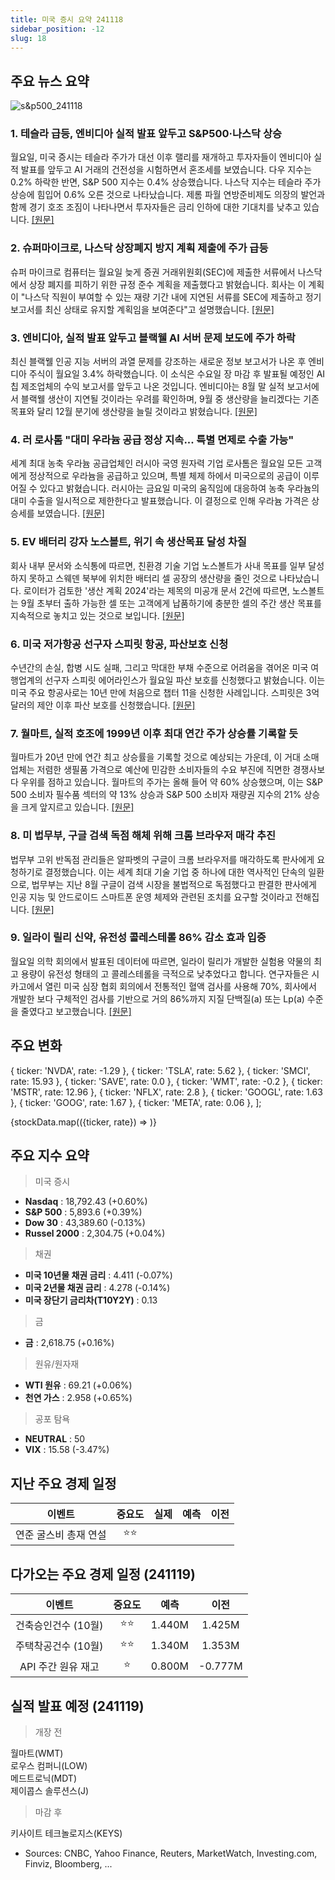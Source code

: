 ```yaml
---
title: 미국 증시 요약 241118
sidebar_position: -12
slug: 18
---
```


## 주요 뉴스 요약

![s&p500_241118](/map/241118.png)

### 1. **테슬라 급등, 엔비디아 실적 발표 앞두고 S&P500·나스닥 상승**

월요일, 미국 증시는 테슬라 주가가 대선 이후 랠리를 재개하고 투자자들이 엔비디아 실적 발표를 앞두고 AI 거래의 건전성을 시험하면서 혼조세를 보였습니다. 다우 지수는 0.2% 하락한 반면, S&P 500 지수는 0.4% 상승했습니다. 나스닥 지수는 테슬라 주가 상승에 힘입어 0.6% 오른 것으로 나타났습니다. 제롬 파월 연방준비제도 의장의 발언과 함께 경기 호조 조짐이 나타나면서 투자자들은 금리 인하에 대한 기대치를 낮추고 있습니다. [[원문]](https://finance.yahoo.com/news/live/stock-market-today-sp-500-nasdaq-climb-as-tesla-jumps-nvidia-earnings-loom-210016027.html)

### 2. **슈퍼마이크로, 나스닥 상장폐지 방지 계획 제출에 주가 급등**

슈퍼 마이크로 컴퓨터는 월요일 늦게 증권 거래위원회(SEC)에 제출한 서류에서 나스닥에서 상장 폐지를 피하기 위한 규정 준수 계획을 제출했다고 밝혔습니다. 회사는 이 계획이 "나스닥 직원이 부여할 수 있는 재량 기간 내에 지연된 서류를 SEC에 제출하고 정기 보고서를 최신 상태로 유지할 계획임을 보여준다"고 설명했습니다. [[원문]](https://finance.yahoo.com/news/super-micro-stock-surges-as-company-files-plan-to-avoid-nasdaq-delisting-230453811.html)

### 3. **엔비디아, 실적 발표 앞두고 블랙웰 AI 서버 문제 보도에 주가 하락**

최신 블랙웰 인공 지능 서버의 과열 문제를 강조하는 새로운 정보 보고서가 나온 후 엔비디아 주식이 월요일 3.4% 하락했습니다. 이 소식은 수요일 장 마감 후 발표될 예정인 AI 칩 제조업체의 수익 보고서를 앞두고 나온 것입니다. 엔비디아는 8월 말 실적 보고서에서 블랙웰 생산이 지연될 것이라는 우려를 확인하며, 9월 중 생산량을 늘리겠다는 기존 목표와 달리 12월 분기에 생산량을 늘릴 것이라고 밝혔습니다. [[원문]](https://finance.yahoo.com/news/nvidia-stock-sinks-on-reports-of-blackwell-ai-server-issues-ahead-of-earnings-150924657.html)

### 4. **러 로사톰 "대미 우라늄 공급 정상 지속... 특별 면제로 수출 가능"**

세계 최대 농축 우라늄 공급업체인 러시아 국영 원자력 기업 로사톰은 월요일 모든 고객에게 정상적으로 우라늄을 공급하고 있으며, 특별 체제 하에서 미국으로의 공급이 이루어질 수 있다고 밝혔습니다. 러시아는 금요일 미국의 움직임에 대응하여 농축 우라늄의 대미 수출을 일시적으로 제한한다고 발표했습니다. 이 결정으로 인해 우라늄 가격은 상승세를 보였습니다. [[원문]](https://www.reuters.com/markets/commodities/russia-continues-uranium-deliveries-usual-can-supply-us-under-special-waivers-2024-11-18/)

### 5. **EV 배터리 강자 노스볼트, 위기 속 생산목표 달성 차질**

회사 내부 문서와 소식통에 따르면, 친환경 기술 기업 노스볼트가 사내 목표를 일부 달성하지 못하고 스웨덴 북부에 위치한 배터리 셀 공장의 생산량을 줄인 것으로 나타났습니다. 로이터가 검토한 '생산 계획 2024'라는 제목의 미공개 문서 2건에 따르면, 노스볼트는 9월 초부터 출하 가능한 셀 또는 고객에게 납품하기에 충분한 셀의 주간 생산 목표를 지속적으로 놓치고 있는 것으로 보입니다. [[원문]](https://www.reuters.com/technology/crisis-hit-ev-battery-champion-northvolt-struggles-hit-production-targets-2024-11-18/)

### 6. **미국 저가항공 선구자 스피릿 항공, 파산보호 신청**

수년간의 손실, 합병 시도 실패, 그리고 막대한 부채 수준으로 어려움을 겪어온 미국 여행업계의 선구자 스피릿 에어라인스가 월요일 파산 보호를 신청했다고 밝혔습니다. 이는 미국 주요 항공사로는 10년 만에 처음으로 챕터 11을 신청한 사례입니다. 스피릿은 3억 달러의 제안 이후 파산 보호를 신청했습니다. [[원문]](https://www.reuters.com/business/aerospace-defense/spirit-airlines-files-bankruptcy-2024-11-18/)

### 7. **월마트, 실적 호조에 1999년 이후 최대 연간 주가 상승률 기록할 듯**

월마트가 20년 만에 연간 최고 상승률을 기록할 것으로 예상되는 가운데, 이 거대 소매업체는 저렴한 생필품 가격으로 예산에 민감한 소비자들의 수요 부진에 직면한 경쟁사보다 우위를 점하고 있습니다. 월마트의 주가는 올해 들어 약 60% 상승했으며, 이는 S&P 500 소비자 필수품 섹터의 약 13% 상승과 S&P 500 소비자 재량권 지수의 21% 상승을 크게 앞지르고 있습니다. [[원문]](https://www.reuters.com/business/retail-consumer/walmart-stock-set-best-year-since-1999-profits-jump-2024-11-18/)

### 8. **미 법무부, 구글 검색 독점 해체 위해 크롬 브라우저 매각 추진**

법무부 고위 반독점 관리들은 알파벳의 구글이 크롬 브라우저를 매각하도록 판사에게 요청하기로 결정했습니다. 이는 세계 최대 기술 기업 중 하나에 대한 역사적인 단속의 일환으로, 법무부는 지난 8월 구글이 검색 시장을 불법적으로 독점했다고 판결한 판사에게 인공 지능 및 안드로이드 스마트폰 운영 체제와 관련된 조치를 요구할 것이라고 전해집니다. [[원문]](https://www.bloomberg.com/news/articles/2024-11-18/doj-will-push-google-to-sell-off-chrome-to-break-search-monopoly?srnd=phx-markets&embedded-checkout=true)

### 9. **일라이 릴리 신약, 유전성 콜레스테롤 86% 감소 효과 입증**

월요일 의학 회의에서 발표된 데이터에 따르면, 일라이 릴리가 개발한 실험용 약물의 최고 용량이 유전성 형태의 고 콜레스테롤을 극적으로 낮추었다고 합니다. 연구자들은 시카고에서 열린 미국 심장 협회 회의에서 전통적인 혈액 검사를 사용해 70%, 회사에서 개발한 보다 구체적인 검사를 기반으로 거의 86%까지 지질 단백질(a) 또는 Lp(a) 수준을 줄였다고 보고했습니다. [[원문]](https://www.reuters.com/business/healthcare-pharmaceuticals/lilly-pill-cuts-genetic-form-cholesterol-nearly-86-study-2024-11-18/)

## 주요 변화

  { ticker: 'NVDA', rate: -1.29 },
  { ticker: 'TSLA', rate: 5.62 },
  { ticker: 'SMCI', rate: 15.93 },
  { ticker: 'SAVE', rate: 0.0 },
  { ticker: 'WMT', rate: -0.2 },
  { ticker: 'MSTR', rate: 12.96 },
  { ticker: 'NFLX', rate: 2.8 },
  { ticker: 'GOOGL', rate: 1.63 },
  { ticker: 'GOOG', rate: 1.67 },
  { ticker: 'META', rate: 0.06 },
];

{stockData.map(({ticker, rate}) => <StockCardMini key={ticker} ticker={ticker} rate={rate}></StockCardMini>)}

## 주요 지수 요약

> 미국 증시

- **Nasdaq** : 18,792.43 (+0.60%)
- **S&P 500** : 5,893.6 (+0.39%)
- **Dow 30** : 43,389.60 (-0.13%)
- **Russel 2000** : 2,304.75 (+0.04%)

> 채권

- **미국 10년물 채권 금리** : 4.411 (-0.07%)
- **미국 2년물 채권 금리** : 4.278 (-0.14%)
- **미국 장단기 금리차(T10Y2Y)** : 0.13

> 금

- **금** : 2,618.75 (+0.16%)

> 원유/원자재

- **WTI 원유** : 69.21 (+0.06%)
- **천연 가스** : 2.958 (+0.65%)

> 공포 탐욕

- **NEUTRAL** : 50
- **VIX** : 15.58 (-3.47%)

## 지난 주요 경제 일정

|        이벤트         | 중요도 | 실제 | 예측 | 이전 |
| :-------------------: | :----: | :--: | :--: | :--: |
| 연준 굴스비 총재 연설 |  ⭐⭐  |      |      |      |

## 다가오는 주요 경제 일정 (241119)

|       이벤트        | 중요도 |  예측  |  이전   |
| :-----------------: | :----: | :----: | :-----: |
| 건축승인건수 (10월) |  ⭐⭐  | 1.440M | 1.425M  |
| 주택착공건수 (10월) |  ⭐⭐  | 1.340M | 1.353M  |
| API 주간 원유 재고  |   ⭐   | 0.800M | -0.777M |

## 실적 발표 예정 (241119)

> 개장 전

월마트(WMT)  
로우스 컴퍼니(LOW)  
메드트로닉(MDT)  
제이콥스 솔루션스(J)

> 마감 후

키사이트 테크놀로지스(KEYS)

- Sources: CNBC, Yahoo Finance, Reuters, MarketWatch, Investing.com, Finviz, Bloomberg, ...
